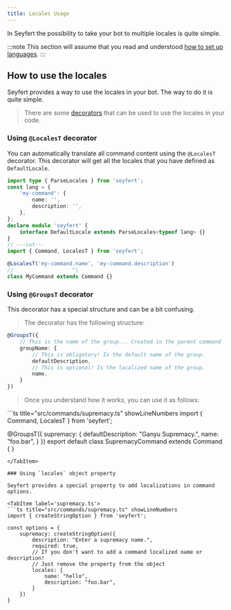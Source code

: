 ```yaml
---
title: Locales Usage
---
```



In Seyfert the possibility to take your bot to multiple locales is quite simple.

:::note
This section will assume that you read and understood [how to set up languages](/i18n/languages).
:::

## How to use the locales

Seyfert provides a way to use the locales in your bot. The way to do it is quite simple.

> There are some [decorators](/commands/decorators) that can be used to use the locales in your code.

### Using `@LocalesT` decorator

You can automatically translate all command content using the `@LocalesT` decorator.
This decorator will get all the locales that you have defined as `DefaultLocale`.

```ts twoslash
import type { ParseLocales } from 'seyfert';
const lang = {
    'my-command': {
        name: '',
        description: '',
    },
};
declare module 'seyfert' {
    interface DefaultLocale extends ParseLocales<typeof lang> {}
}
// ---cut---
import { Command, LocalesT } from 'seyfert';

@LocalesT('my-command.name', 'my-command.description')
//                   ^|
class MyCommand extends Command {}
```

### Using `@GroupsT` decorator

This decorator has a special structure and can be a bit confusing.

> The decorator has the following structure:
```ts
@GroupsT({
    // This is the name of the group... Created in the parent command
    groupName: {
        // This is obligatory! Is the default name of the group.
        defaultDescription,
        // This is optional! Is the localized name of the group.
        name,
    }
})
```

> Once you understand how it works, you can use it as follows:

<TabItem label='supremacy.ts'>
```ts title="src/commands/supremacy.ts" showLineNumbers
import { Command, LocalesT } from 'seyfert';

@GroupsT({
    supremacy: {
        defaultDescription: "Ganyu Supremacy.",
        name: "foo.bar",
    }
})
export default class SupremacyCommand extends Command { }
```
</TabItem>

### Using `locales` object property

Seyfert provides a special property to add localizations in command options.

<TabItem label='supremacy.ts'>
```ts title="src/commands/supremacy.ts" showLineNumbers
import { createStringOption } from 'seyfert';

const options = {
    supremacy: createStringOption({
        description: "Enter a supremacy name.",
        required: true,
        // If you don't want to add a command localized name or description!
        // Just remove the property from the object
        locales: {
            name: "hello",
            description: "foo.bar",
        }
    })
}
```
</TabItem>